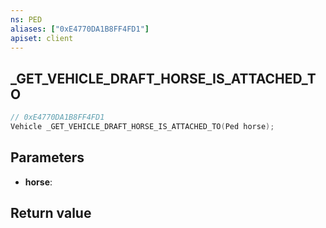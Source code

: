 ```yaml
---
ns: PED
aliases: ["0xE4770DA1B8FF4FD1"]
apiset: client
---
```

## _GET_VEHICLE_DRAFT_HORSE_IS_ATTACHED_TO

```c
// 0xE4770DA1B8FF4FD1
Vehicle _GET_VEHICLE_DRAFT_HORSE_IS_ATTACHED_TO(Ped horse);
```


## Parameters
* **horse**:

## Return value